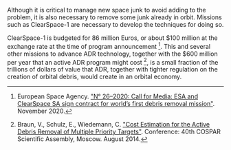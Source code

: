 Although it is critical to manage new space junk to avoid adding to the problem, it is also necessary to remove some junk already in orbit. Missions such as ClearSpace-1 are necessary to develop the techniques for doing so.

ClearSpace-1 is budgeted for 86 million Euros, or about $100 million at the exchange rate at the time of program announcement [^"10"]. This and several other missions to advance ADR technology, together with the $600 million per year that an active ADR program might cost [^"2"], is a small fraction of the trillions of dollars of value that ADR, together with tighter regulation on the creation of orbital debris, would create in an orbital economy.

[^"10"]: European Space Agency. ["N° 26–2020: Call for Media: ESA and ClearSpace SA sign contract for world’s first debris removal mission"](https://www.esa.int/Newsroom/Press_Releases/Call_for_Media_ESA_and_ClearSpace_SA_sign_contract_for_world_s_first_debris_removal_mission). November 2020.

[^"2"]: Braun, V., Schulz, E., Wiedemann, C. ["Cost Estimation for the Active Debris Removal of Multiple Priority Targets"](https://www.researchgate.net/publication/271526167_Cost_Estimation_for_the_Active_Debris_Removal_of_Multiple_Priority_Targets). Conference: 40th COSPAR Scientific Assembly, Moscow. August 2014.